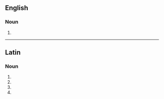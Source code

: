 ==English==

===Noun===
{{head|en|noun form}}

# {{plural of|en|mandibula}}

----

==Latin==

===Noun===
{{la-noun-form|mandibulae}}

# {{inflection of|la|mandibula||nom|p}}
# {{inflection of|la|mandibula||gen|s}}
# {{inflection of|la|mandibula||dat|s}}
# {{inflection of|la|mandibula||voc|p}}